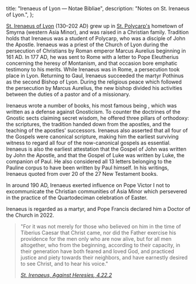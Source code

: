   title: "Irenaeus of Lyon — Notae Bibliae",
  description: "Notes on St. Irenaeus of Lyon.",
};

<Initial text="Irenaeus of Lyon"/>

[St. Irenaeus of Lyon](/glossary/names#irenaeus) (130–202 AD) grew up in [St. Polycarp's](/people/saints/apostolic-fathers/polycarp-of-smyrna) hometown of Smyrna (western Asia Minor), and was raised in a Christian family. Tradition holds that Irenaeus was a student of Polycarp, who was a disciple of John the Apostle. Irenaeus was a priest of the Church of Lyon during the persecution of Christians by Roman emperor Marcus Aurelius beginning in 161 AD. In 177 AD, he was sent to Rome with a letter to Pope Eleutherius concerning the heresy of Montanism, and that occasion bore emphatic testimony to his merits. While Irenaeus was in Rome, a persecution took place in Lyon. Returning to Gaul, Irenaeus succeeded the martyr Pothinus as the second Bishop of Lyon. During the religious peace which followed the persecution by Marcus Aurelius, the new bishop divided his activities between the duties of a pastor and of a missionary.

Irenaeus wrote a number of books, his most famous being *<Definition lang="latin" anchor="adversus-haereses" text="Adversus Haereses" />*, which was written as a defense against Gnosticism. To counter the doctrines of the Gnostic sects claiming secret wisdom, he offered three pillars of orthodoxy: the scriptures, the tradition handed down from the apostles, and the teaching of the apostles' successors. Irenaeus also asserted that all four of the Gospels were canonical scripture, making him the earliest surviving witness to regard all four of the now-canonical gospels as essential. Irenaeus is also the earliest attestation that the Gospel of John was written by John the Apostle, and that the Gospel of Luke was written by Luke, the companion of Paul. He also considered all 13 letters belonging to the Pauline corpus to have been written by Paul himself. In his writings, Irenaeus quoted from over 20 of the 27 New Testament books.

In around 190 AD, Irenaeus exerted influence on Pope Victor I not to excommunicate the Christian communities of Asia Minor which persevered in the practice of the Quartodeciman celebration of Easter.

Irenaeus is regarded as a martyr, and Pope Francis declared him a Doctor of the Church in 2022.

> "For it was not merely for those who believed on him in the time of Tiberius Caesar that Christ came, nor did the Father exercise his providence for the men only who are now alive, but for all men altogether, who from the beginning, according to their capacity, in their generation have both feared and loved God, and practiced justice and piety towards their neighbors, and have earnestly desired to see Christ, and to hear his voice."
>
> <cite>[St. Irenaeus, *Against Heresies*, 4.22.2](https://www.newadvent.org/fathers/0103422.htm)</cite>
